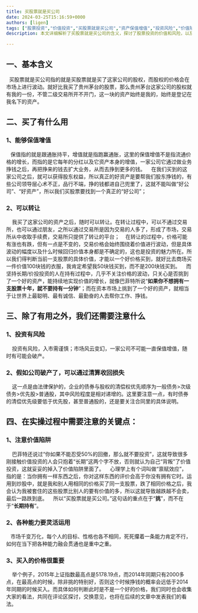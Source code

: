 ```yaml
---
title: 买股票就是买公司
date: 2024-03-25T15:16:59+0000
authors: [ligen]
tags: ["股票投资","价值投资","买股票就是买公司","资产保值增值","投资风险","价值陷阱"]
description: 本文详细解析了买股票就是买公司的含义，探讨了股票投资的价值和风险，以及如何避免价值陷阱。我们强调了选择好公司和买入价格的重要性，并讨论了投资风险和公司破产时的处理方式。最后，我们提醒投资者在股票投资过程中灵活运用各种能力，以实现资产的保值增值。

---
```


## 一、基本含义[](javascript:;)

  买股票就是买公司指的就是买股票就是买了这家公司的股权，而股权的价格会在市场上进行波动。就好比我买了贵州茅台的股票，那么贵州茅台这家公司的股权就有我的一份，不管二级交易所开不开门，这一块的资产始终是我的，始终是登记在我名下的资产。

## 二、买了有什么用[](javascript:;)

### 1、能够保值增值[](javascript:;)

   保值指的就是跟通胀持平，增值就是指跑赢通胀，这里的保值增值不是指流通价格的增长，而指的是它每年的分红以及它资产本身的增值，一家公司它通过做业务挣钱之后，再把挣来的钱去扩大业务，从而去挣到更多的钱。    在我们买到的这家公司之后，就可以获得股东权益，所以真正的好资产是要帮我们股东挣钱的，有些公司领导层心术不正，品行不端，挣的钱都进自己兜里了，这就不能叫做“好公司”、“好资产”，所以我们买股票要找到一个真正的“好公司”；

### 2、可以转让[](javascript:;)

    我买了这家公司的资产之后，随时可以转让。在转让过程中，可以不通过交易所，也可以通过朋友，之所以通过交易所是因为交易的人多了，形成了市场，交易所从中收取手续费，交易所只提供了转让的平台；    在转让的过程中，价格可能有涨也有跌，但有一点是不变的，交易价格会始终围绕着价值进行波动，但是具体波动的幅度以及什么时候回归价值本身都是不确定的，这也是投资的魅力所在。所以我们得判断当前一支股票的具体价值，才能以一个好价格买到，就好比去商场买一件价值100块钱的衣服，我肯定希望我50块钱买到，而不是200块钱买到。    而坚持长期/价投投资的人在持有过程中，几乎不关注价格的波动，只关心是否挑到了一个好的资产，能持续地实现价值的增长，就像巴菲特所说“**如果你不想拥有一支股票十年，就不要持有一分钟**”；而在资本市场上挑到了一个好的资产，就相当于让世界上最聪明、最有诚信、最勤奋的人去帮你工作、挣钱。

## 三、除了有用之外，我们还需要注意什么[](javascript:;)

### 1、投资有风险[](javascript:;)

    投资有风险，入市需谨慎；市场风云变幻，一家公司不可能一直保值增值，随时有可能会破产。

### 2、假如公司破产了，可以通过清算收回损失[](javascript:;)

    这一点是由法律保护的，企业的债券与股权的清偿权优先顺序为一般债务>次级债务>优先股>普通股，其中风险程度是相对递增的。这里要注意一点，有时债券的清偿优先级要低于优先股，甚至普通股的，还是要关注合同里的具体说明。

## 四、在实操过程中需要注意的关键点：[](javascript:;)

### 1、注意价值陷阱[](javascript:;)

    巴菲特还说过“你如果不能忍受50%的回撤，那么就不要投资”，这就导致很多刚接触价值投资的人会只抱着“长期”这两个字不放，否则就认为自己“背叛”了价值投资，这就妥妥的掉入了价值陷阱里面了。    心理学上有个词叫做“禀赋效应”，指的是：当你拥有一样东西之后，你对这样东西的评价会高于你没有拥有它时。运用到炒股中，就是我和别人用相同的价格买了同一支股票，跌了相同价格之后，我会认为我被套住的这些股票比别人的要有价值的多，所以这就导致越跌越不会卖，最后一路跌到底。    所以“买股票就是买公司。”这句话的重点在于“**挑**”，而不在于“**长期持有**”。

### 2、各种能力要灵活运用[](javascript:;)

   市场千变万化，每个人的目标、性格也各不相同，死死攥着一条能力肯定不行，如何在当下把各种能力融会贯通也是重中之重。

### 3、买入的价格很重要[](javascript:;)

    举个例子，2015年上证指数最高点是5178.19点，而2014年同期只有2000多点，在最高点的时候，除非挑的特别好，否则这个时候挣钱的概率会远低于2014年同期的时候买入。而具体如何判断此时是不是一个好的价格，我们同时也会收集大家的看法，共同在评论区探讨，交换意见，也将在后续的文章中发表我们的看法。